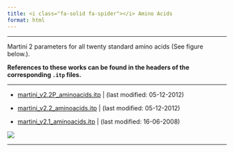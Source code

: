```yaml
---
title: <i class="fa-solid fa-spider"></i> Amino Acids
format: html
---
```


<hr>

Martini 2 parameters for all twenty standard amino acids (See figure below.). 

**References to these works can be found in the headers of the corresponding `.itp` files.**

<hr>

- [martini_v2.2P_aminoacids.itp](https://martini-library.s3.us-east-2.amazonaws.com/ff_parameters/martini2/aminoacids/martini_v2.2P_aminoacids.itp) | (last modified: 05-12-2012)

- [martini_v2.2_aminoacids.itp](https://martini-library.s3.us-east-2.amazonaws.com/ff_parameters/martini2/aminoacids/martini_v2.2_aminoacids.itp) | (last modified: 05-12-2012)

- [martini_v2.1_aminoacids.itp](https://martini-library.s3.us-east-2.amazonaws.com/ff_parameters/martini2/aminoacids/martini_v2.1_aminoacids.itp) | (last modified: 16-06-2008)


![](./aminoacids.gif)

<hr>